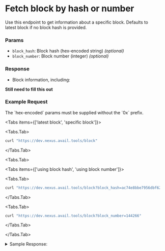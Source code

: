 
# Fetch block by hash or number

Use this endpoint to get information about a specific block. 
Defaults to latest block if no block hash is provided.

### Params

- `block_hash`: Block hash (hex-encoded string) *(optional)*
- `block_number`: Block number (integer) *(optional)*

### Response

- Block information, including:

**Still need to fill this out**

### Example Request

<Callout type="info">
The `hex-encoded` params must be supplied without the `0x` prefix.
</Callout>

<Tabs items={['latest block', 'specific block']}>

<Tabs.Tab>
```bash
curl "https://dev.nexus.avail.tools/block"
```
</Tabs.Tab>

<Tabs.Tab>

<Tabs items={['using block hash', 'using block number']}>

<Tabs.Tab>
```bash
curl "https://dev.nexus.avail.tools/block?block_hash=ac74e8bbe7956dbf625ddec73bc5e686b2afdf0d334b88faa9dfd7a1baf9f15a"
```
</Tabs.Tab>

<Tabs.Tab>
```bash
curl "https://dev.nexus.avail.tools/block?block_number=144266"
```
</Tabs.Tab>
</Tabs>

</Tabs.Tab>
</Tabs>

<details className="border p-3 rounded-md bg-[#EFF6FF]">
<summary> Sample Response:</summary>

```json
{
  "transactions": [],
  "header": {
    "parent_hash": [
      3, 215, 70, 135, 152, 34, 41, 33, 85, 21, 82, 116, 244, 13, 136, 137,
      88, 218, 194, 25, 32, 235, 100, 135, 67, 53, 30, 70, 42, 252, 73, 196
    ],
    "prev_state_root": [
      172, 116, 232, 187, 231, 149, 109, 191, 98, 93, 222, 199, 59, 197, 230, 134,
      178, 175, 223, 13, 51, 75, 136, 250, 169, 223, 215, 161, 186, 249, 241, 90
    ],
    "state_root": [
      172, 116, 232, 187, 231, 149, 109, 191, 98, 93, 222, 199, 59, 197, 230, 134,
      178, 175, 223, 13, 51, 75, 136, 250, 169, 223, 215, 161, 186, 249, 241, 90
    ],
    "tx_root": [
      110, 52, 11, 156, 255, 179, 122, 152, 156, 165, 68, 230, 187, 120, 10, 44,
      120, 144, 29, 63, 179, 55, 56, 118, 133, 17, 163, 6, 23, 175, 160, 29
    ],
    "avail_header_hash": [
      171, 70, 154, 151, 190, 78, 42, 250, 154, 168, 207, 78, 122, 85, 203, 93,
      35, 87, 156, 188, 235, 205, 139, 228, 215, 233, 63, 82, 168, 21, 220, 47
    ],
    "number": 144328
  }
}
```
</details>